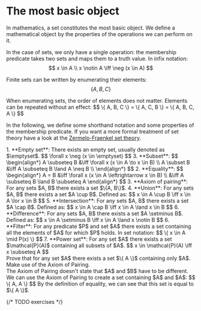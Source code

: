 
# The most basic object

In mathematics, a set constitutes the most basic object. We define
a mathematical object by the properties of the operations we can perform on it.

In the case of sets, we only have a single operation: the membership predicate takes two
sets and maps them to a truth value. In infix notation:
$$
x \in A \\
x \notin A \iff \neg (x \in A)
$$

Finite sets can be written by enumerating their elements:
$$
\{ A, B, C \}
$$

<Callout type="warning" emoji="💡">
  When enumerating sets, the order of elements does not matter. Elements
  can be repeated without an effect:
    $$ \{ A, B, C \} = \{ A, C, B \} = \{ A, B, C, A \} $$
</Callout>

In the following, we define some shorthand notation and some properties
of the membership predicate. If you want a more formal treatment of set theory
have a look at the
[Zermelo-Fraenkel set theory](https://en.wikipedia.org/wiki/Zermelo%E2%80%93Fraenkel_set_theory).

<Callout type='axiom'>
1. **Empty set**: There exists an empty set, usually denoted as $\emptyset$.
    $$
    \forall x \neg (x \in \emptyset)
    $$
3. **Subset**:
    $$
    \begin{align*}
    A \subseteq B &\iff \forall x (x \in A \to x \in B) \\
    A \subset B &\iff A \subseteq B \land A \neq B \\
    \end{align*}
    $$
2. **Equality**:
    $$
    \begin{align*}
    A = B &\iff \forall x (x \in A \leftrightarrow x \in B) \\
            &\iff A \subseteq B \land B \subseteq A
    \end{align*}
    $$
3. **Axiom of pairing**: For any sets $A, B$ there exists a set $\{A, B\}$.
4. **Union**: For any sets $A, B$ there exists a set $A \cup B$. Defined as:
    $$
    x \in A \cup B \iff x \in A \lor x \in B
    $$
5. **Intersection**: For any sets $A, B$ there exists a set $A \cap B$. Defined as:
    $$
    x \in A \cap B \iff x \in A \land x \in B
    $$
6. **Difference**: For any sets $A, B$ there exists a set $A \setminus B$. Defined as:
    $$
    x \in A \setminus B \iff x \in A \land x \notin B
    $$
6. **Filter**: For any predicate $P$ and set $A$ there exists a set containing all
the elements of $A$ for which $P$ holds. In set notation:
    $$
    \{ x \in A \mid P(x) \}
    $$
7.  **Power set**: For any set $A$ there exists a set $\mathcal{P}(A)$ containing all subsets of $A$.
    $$
    x \in \mathcal{P}(A) \iff x \subseteq A
    $$
</Callout>

<Problem title="Existance of Singletons" source="Max Obreiter">
      <div label="question">
        Prove that for any set $A$ there exists a set $\{ A \}$ containing only $A$.
      </div>
      <div label="hint">Make use of the Axiom of Pairing.</div>
      <div label="answer">
        The Axiom of Pairing doesn't state that $A$ and $B$ have to be different.
        We can use the Axiom of Pairing to create a set containing $A$ and $A$:
        $$
        \{ A, A \}
        $$
        By the definition of equality, we can see that this set is equal to $\{ A \}$.
      </div>
</Problem>

 {/* TODO exercises */}
